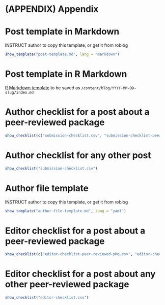 # (APPENDIX) Appendix {-}

# Post template in Markdown {#templatemd}

INSTRUCT author to copy this template, or get it from roblog

```r
show_template("post-template.md", lang = "markdown")
```

# Post template in R Markdown {#templatermd}

[R Markdown template](https://github.com/ropensci-org/blog-guidance/blob/master/templates/post-template.Rmd) to be saved as `/content/blog/YYYY-MM-DD-slug/index.md`

# Author checklist for a post about a peer-reviewed package

```r
show_checklist(c("submission-checklist.csv", "submission-checklist-peer-reviewed-pkg.csv"))
```

# Author checklist for any other post

```r
show_checklist("submission-checklist.csv")
```

# Author file template {#authortemplate}

INSTRUCT author to copy this template, or get it from roblog

```r
show_template("author-file-template.md", lang = "yaml")
```

# Editor checklist for a post about a peer-reviewed package

```r
show_checklist(c("editor-checklist-peer-reviewed-pkg.csv", "editor-checklist.csv"))
```

# Editor checklist for a post about any other peer-reviewed package

```r
show_checklist("editor-checklist.csv")
```
